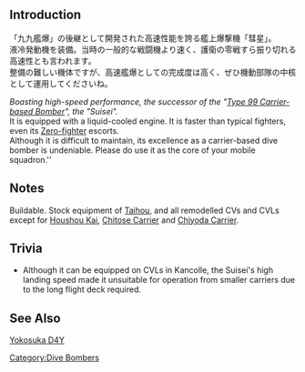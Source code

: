 {{Template:Equipmentinfo
|name = Suisei (Comet)
|id = 24
|japanesename = 彗星
|icon = {{RedPlane}}
|type = Carrier-Based Dive Bomber
|effect = {{Dive}}+8, {{ASW}}+3
|radius = 4
|scrap = {{Fuel}}2, {{Ammo}}2, {{Bauxite}}3
|image = <gallery type="slideshow" widths="360px" position="center" hideaddbutton="true">
Equipment24-1.png
Equipment24-2.png
Equipment24-3.png
Equipment24-4.png
</gallery>
|CVL = lime
|CV = lime
|CVB = lime}}

==Introduction==
「九九艦爆」の後継として開発された高速性能を誇る艦上爆撃機「彗星」。<br>
液冷発動機を装備。当時の一般的な戦闘機より速く、護衛の零戦すら振り切れる高速性とも言われます。<br>
整備の難しい機体ですが、高速艦爆としての完成度は高く、ぜひ機動部隊の中核として運用してくださいね。

''Boasting high-speed performance, the successor of the "[[Type 99 Dive Bomber|Type 99 Carrier-based Bomber]]", the "Suisei".<br>
''It is equipped with a liquid-cooled engine. It is faster than typical fighters, even its [[Type 21 Zero Fighter|Zero-fighter]] escorts.''<br>
''Although it is difficult to maintain, its excellence as a carrier-based dive bomber is undeniable. Please do use it as the core of your mobile squadron.''
==Notes==
Buildable. Stock equipment of [[Taihou]], and all remodelled CVs and CVLs except for [[Houshou|Houshou Kai]], [[Chitose|Chitose Carrier]] and [[Chiyoda|Chiyoda Carrier]].

== Trivia ==
* Although it can be equipped on CVLs in Kancolle, the Suisei's high landing speed made it unsuitable for operation from smaller carriers due to the long flight deck required.
==See Also==
[[wikipedia:Yokosuka D4Y|Yokosuka D4Y]]
{{Equipmentlist}}
[[Category:Dive Bombers]]